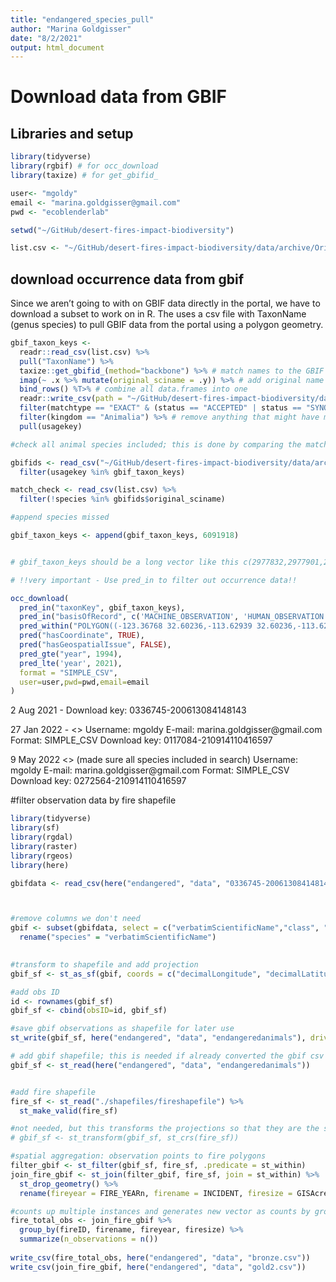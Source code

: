 ```yaml
---
title: "endangered_species_pull"
author: "Marina Goldgisser"
date: "8/2/2021"
output: html_document
---
```

# Download data from GBIF

## Libraries and setup

```r

library(tidyverse)
library(rgbif) # for occ_download
library(taxize) # for get_gbifid_

user<- "mgoldy"
email <- "marina.goldgisser@gmail.com"
pwd <- "ecoblenderlab"

setwd("~/GitHub/desert-fires-impact-biodiversity")

list.csv <- "~/GitHub/desert-fires-impact-biodiversity/data/archive/Original-data/endangered-species-list.csv" #csv with list of species 

```

## download occurrence data from gbif

Since we aren't going to with on GBIF data directly in the portal, we have to download a subset to work on in R. The uses a csv file with TaxonName (genus species) to pull GBIF data from the portal using a polygon geometry.

```r

gbif_taxon_keys <- 
  readr::read_csv(list.csv) %>% 
  pull("TaxonName") %>% 
  taxize::get_gbifid_(method="backbone") %>% # match names to the GBIF backbone to get taxonkeys
  imap(~ .x %>% mutate(original_sciname = .y)) %>% # add original name back into data.frame
  bind_rows() %T>% # combine all data.frames into one
  readr::write_csv(path = "~/GitHub/desert-fires-impact-biodiversity/data/archive/Original-data/all_matches.csv") %>% # save as side effect for you to inspect if you want
  filter(matchtype == "EXACT" & (status == "ACCEPTED" | status == "SYNONYM")) %>% # get only accepted and matched names
  filter(kingdom == "Animalia") %>% # remove anything that might have matched to a non-animal
  pull(usagekey)

#check all animal species included; this is done by comparing the match-check to the csv

gbifids <- read_csv("~/GitHub/desert-fires-impact-biodiversity/data/archive/Original-data/all_matches.csv") %>% 
  filter(usagekey %in% gbif_taxon_keys)

match_check <- read_csv(list.csv) %>% 
  filter(!species %in% gbifids$original_sciname)

#append species missed

gbif_taxon_keys <- append(gbif_taxon_keys, 6091918)


# gbif_taxon_keys should be a long vector like this c(2977832,2977901,2977966,2977835,2977863)

# !!very important - Use pred_in to filter out occurrence data!!

occ_download(
  pred_in("taxonKey", gbif_taxon_keys),
  pred_in("basisOfRecord", c('MACHINE_OBSERVATION', 'HUMAN_OBSERVATION','OBSERVATION', 'MATERIAL_SAMPLE', 'LITERATURE')),
  pred_within("POLYGON((-123.36768 32.60236,-113.62939 32.60236,-113.62939 38.21401,-123.36768 38.21401,-123.36768 32.60236))"), #this polygon is a square Nborder-SanFran Sborder-mexico E/Wborder-include all CA
  pred("hasCoordinate", TRUE),
  pred("hasGeospatialIssue", FALSE),
  pred_gte("year", 1994),
  pred_lte('year', 2021),
  format = "SIMPLE_CSV",
  user=user,pwd=pwd,email=email
)
```
2 Aug 2021 - Download key: 0336745-200613084148143


27 Jan 2022 - <<gbif download>>
  Username: mgoldy
  E-mail: marina.goldgisser@gmail.com
  Format: SIMPLE_CSV
  Download key: 0117084-210914110416597
  
9 May 2022 <<gbif download>> (made sure all species included in search)
  Username: mgoldy
  E-mail: marina.goldgisser@gmail.com
  Format: SIMPLE_CSV
  Download key: 0272564-210914110416597



#filter observation data by fire shapefile


```r
library(tidyverse)
library(sf)
library(rgdal)
library(raster)
library(rgeos)
library(here)

gbifdata <- read_csv(here("endangered", "data", "0336745-200613084148143.csv")) 



#remove columns we don't need
gbif <- subset(gbifdata, select = c("verbatimScientificName","class", "order", "year", "month", "day","decimalLongitude", "decimalLatitude", "individualCount", "basisOfRecord")) %>% 
  rename("species" = "verbatimScientificName")
  

#transform to shapefile and add projection
gbif_sf <- st_as_sf(gbif, coords = c("decimalLongitude", "decimalLatitude"), crs = 4326, remove = FALSE)

#add obs ID
id <- rownames(gbif_sf) 
gbif_sf <- cbind(obsID=id, gbif_sf)

#save gbif observations as shapefile for later use
st_write(gbif_sf, here("endangered", "data", "endangeredanimals"), driver = "ESRI Shapefile", delete_layer = TRUE)

# add gbif shapefile; this is needed if already converted the gbif csv to shapefile
gbif_sf <- st_read(here("endangered", "data", "endangeredanimals")) 


#add fire shapefile
fire_sf <- st_read("./shapefiles/fireshapefile") %>% 
  st_make_valid(fire_sf)

#not needed, but this transforms the projections so that they are the same
# gbif_sf <- st_transform(gbif_sf, st_crs(fire_sf))

#spatial aggregation: observation points to fire polygons
filter_gbif <- st_filter(gbif_sf, fire_sf, .predicate = st_within)
join_fire_gbif <- st_join(filter_gbif, fire_sf, join = st_within) %>% 
  st_drop_geometry() %>% 
  rename(fireyear = FIRE_YEARn, firename = INCIDENT, firesize = GISAcres)

#counts up multiple instances and generates new vector as counts by grouping factors####
fire_total_obs <- join_fire_gbif %>% 
  group_by(fireID, firename, fireyear, firesize) %>% 
  summarize(n_observations = n()) 
  
write_csv(fire_total_obs, here("endangered", "data", "bronze.csv"))
write_csv(join_fire_gbif, here("endangered", "data", "gold2.csv"))

```